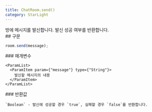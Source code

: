 ```yaml
---
title: ChatRoom.send()
category: StarLight
---
```


<Section>
  방에 메시지를 발신합니다. 발신 성공 여부를 반환합니다.
</Section>
<Section>
  ## 구문

  ~~~js
  room.send(message);
  ~~~

  <Section>
    ### 매개변수

    <ParamList>
      <ParamItem param={"message"} type={"String"}>
        발신할 메시지의 내용
      </ParamItem>
    </ParamList>
  </Section>
  <Section>
    ### 반환값

    `Boolean` - 발신에 성공할 경우 `true`, 실패할 경우 `false`를 반환합니다.
  </Section>
</Section>